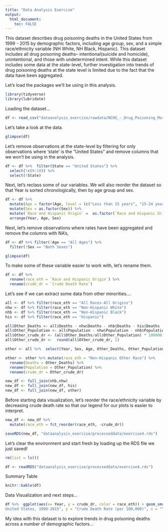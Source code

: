 ```yaml
---
title: "Data Analysis Exercise"
output:
  html_document:
    toc: FALSE
---
```



This dataset describes drug poisoning deaths in the United States from 1999 - 2015 by demographic factors, including age group, sex, and a simple race/ethnicity variable (NH White, NH Black, Hispanic). This dataset includes all drug poisoning deaths-- intentional(suicide and homicide), unintentional, and those with undetermined intent. While this dataset includes some data at the state-level, further investigation into trends of drug poisoning deaths at the state level is limited due to the fact that the data have been aggregated. 

Let's load the packages we'll be using in this analysis.
```r
library(tidyverse)
library(lubridate)
```

Loading the dataset...
```r
df <- read_csv("dataanalysis_exercise/rawdata/NCHS_-_Drug_Poisoning_Mortality_by_State__United_States.csv")
```

Let's take a look at the data.
```r
glimpse(df)
```

Let's remove observations at the state-level by filtering for only observations where 'state' is the "United States" and remove columns that we won't be using in the analysis.
```r
df <- df %>%  filter(State == "United States") %>% 
  select(!c(9:18)) %>% 
  select(!State)
```

Next, let's reclass some of our variables. We will also reorder the dataset so that Year is sorted chronologically, then by age group and sex.
```r
df <- df %>% 
  mutate(Age = factor(Age, level = (c("Less than 15 years", "15-24 years", "25-34 years",  "35-44 years", "45-54 years", "55-64 years", "65-74 years", "75+ years", "All Ages")))) %>% 
  mutate(Sex = as.factor(Sex)) %>% 
  mutate(`Race and Hispanic Origin` =  as.factor(`Race and Hispanic Origin`)) %>% 
  arrange(Year, Age, Sex)
```

Next, let's remove observations where rates have been aggregated and remove the columns with NA's, 
```r
df <- df %>% filter(!Age == "All Ages") %>% 
  filter(!Sex == "Both Sexes")

glimpse(df)
```

To make some of these variable easier to work with, let's rename them. 
```r
df <- df %>% 
  rename(race_eth = `Race and Hispanic Origin`) %>% 
  rename(crude_dr = `Crude Death Rate`)       
```

Let's see if we can extract some data from other minorities....
```r
all <- df %>% filter(race_eth == "All Races-All Origins")
nhw <- df %>% filter(race_eth == "Non-Hispanic White")
nhb <- df %>% filter(race_eth == "Non-Hispanic Black")
his <- df %>% filter(race_eth == "Hispanic")

all$Other_Deaths <- all$Deaths - nhw$Deaths - nhb$Deaths - his$Deaths
all$Other_Population <- all$Population - nhw$Population - nhb$Population - his$Population
all$Other_crude_dr <- (all$Other_Deaths/all$Other_Population) * 100000
all$Other_crude_dr <-  round(all$Other_crude_dr, 1)

other <- all %>%  select(Year, Sex, Age, Other_Deaths, Other_Population, Other_crude_dr)

other <- other %>% mutate(race_eth = "Non-Hispanic Other Race") %>% 
  rename(Deaths = Other_Deaths) %>% 
  rename(Population = Other_Population) %>% 
  rename(crude_dr = Other_crude_dr)

new_df <- full_join(nhb,nhw)
new_df <- full_join(new_df, his)
new_df <- full_join(new_df, other)

```

Before starting data visualization, let's reorder the race/ethnicity variable by decreasing crude death rate so that our legend for our plots is easier to interpret.
```r
new_df <- new_df %>% 
  mutate(race_eth = fct_reorder(race_eth, -crude_dr)) 
```

```r
saveRDS(new_df, "dataanalysis_exercise/processeddata/exercise4.rds")
```

Let's clear the environment and start fresh by loading up the RDS file we just saved!
```r
rm(list = ls())

df <- readRDS("dataanalysis_exercise/processeddata/exercise4.rds")
```

Summary Table
```r
knitr::kable(df)
```

Data Visualization and next steps...
```r
df %>%  ggplot(aes(x= Year, y = crude_dr, color = race_eth)) + geom_smooth(se = F) + labs(title = "Trends in Drug Poisoning Death Rates by Race/ Ethnicity,
United States, 1999-2015", y = "Crude Death Rate (per 100,000)", x = "Year of Death", color = "Race/ Ethnicity")  + theme(legend.position="bottom") + guides(color=guide_legend(nrow=1,byrow=T)) +  theme(legend.title.align = 0.5, legend.direction = "vertical", legend.box.just = "center") + theme(plot.title = element_text(hjust = 0.5, size = 12))
```

My idea with this dataset is to explore trends in drug poisoning deaths across a number of demographic factors... 